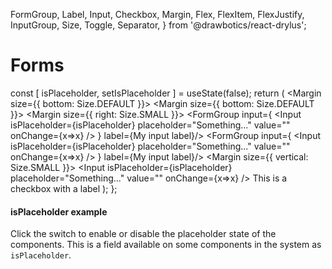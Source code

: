   FormGroup,
  Label,
  Input,
  Checkbox,
  Margin,
  Flex,
  FlexItem,
  FlexJustify,
  InputGroup,
  Size,
  Toggle,
  Separator,
} from '@drawbotics/react-drylus';



# Forms

  const [ isPlaceholder, setIsPlaceholder ] = useState(false);
  return (
    <Fragment>
      <Margin size={{ bottom: Size.DEFAULT }}>
        <Toggle value={isPlaceholder} onChange={setIsPlaceholder} />
      </Margin>
      <Margin size={{ bottom: Size.DEFAULT }}>
        <Separator />
      </Margin>
      <Flex>
        <FlexItem flex>
          <Margin size={{ right: Size.SMALL }}>
            <FormGroup
              input={
                <Input
                  isPlaceholder={isPlaceholder}
                  placeholder="Something..."
                  value=""
                  onChange={x=>x} />
              }
              label={<Label isPlaceholder={isPlaceholder}>My input label</Label>}/>
          </Margin>
        </FlexItem>
        <FlexItem flex>
          <FormGroup
            input={
              <Input
                isPlaceholder={isPlaceholder}
                placeholder="Something..."
                value=""
                onChange={x=>x} />
            }
            label={<Label isPlaceholder={isPlaceholder}>My input label</Label>}/>
        </FlexItem>
      </Flex>
      <Margin size={{ vertical: Size.SMALL }}>
        <Input
          isPlaceholder={isPlaceholder}
          placeholder="Something..."
          value=""
          onChange={x=>x} />
      </Margin>
      <Checkbox isPlaceholder={isPlaceholder}>
        This is a checkbox with a label
      </Checkbox>
    </Fragment>
  );
};

#### isPlaceholder example
Click the switch to enable or disable the placeholder state of the components. This is a field available on some components in the system as `isPlaceholder`.

<Playground>
  <PlaceholderExample />
</Playground>